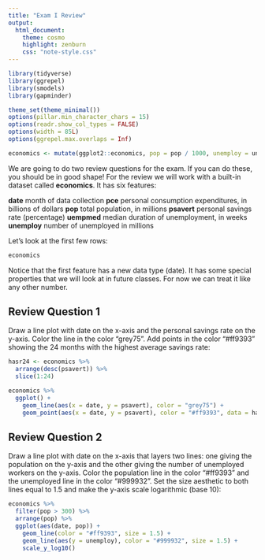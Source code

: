 ```yaml
---
title: "Exam I Review"
output:
  html_document:
    theme: cosmo
    highlight: zenburn
    css: "note-style.css"
---
```


```r
library(tidyverse)
library(ggrepel)
library(smodels)
library(gapminder)

theme_set(theme_minimal())
options(pillar.min_character_chars = 15)
options(readr.show_col_types = FALSE)
options(width = 85L)
options(ggrepel.max.overlaps = Inf)

economics <- mutate(ggplot2::economics, pop = pop / 1000, unemploy = unemploy / 1000)
```

We are going to do two review questions for the exam. If you can do these, you
should be in good shape! For the review we will work with a built-in dataset
called **economics**. It has six features:

**date**       month of data collection
**pce**        personal consumption expenditures, in billions of dollars
**pop**        total population, in millions
**psavert**    personal savings rate (percentage)
**uempmed**    median duration of unemployment, in weeks
**unemploy**   number of unemployed in millions

Let's look at the first few rows:

```r
economics
```

Notice that the first feature has a new data type (date). It has some special
properties that we will look at in future classes. For now we can treat it like
any other number.

## Review Question 1

Draw a line plot with date on the x-axis and the personal savings rate on the
y-axis. Color the line in the color "grey75". Add points in the color "#ff9393"
showing the 24 months with the highest average savings rate:

```r
hasr24 <- economics %>%
  arrange(desc(psavert)) %>%
  slice(1:24)

economics %>%
  ggplot() +
    geom_line(aes(x = date, y = psavert), color = "grey75") +
    geom_point(aes(x = date, y = psavert), color = "#ff9393", data = hasr24)
```


## Review Question 2

Draw a line plot with date on the x-axis that layers two lines: one giving the
population on the y-axis and the other giving the number of unemployed workers
on the y-axis. Color the population line in the color "#ff9393" and the
unemployed line in the color "#999932". Set the size aesthetic to both lines 
equal to 1.5 and make the y-axis scale logarithmic (base 10):

```r
economics %>%
  filter(pop > 300) %>%
  arrange(pop) %>%
  ggplot(aes(date, pop)) +
    geom_line(color = "#ff9393", size = 1.5) +
    geom_line(aes(y = unemploy), color = "#999932", size = 1.5) +
    scale_y_log10()
```









